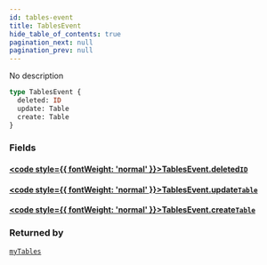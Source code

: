 ```yaml
---
id: tables-event
title: TablesEvent
hide_table_of_contents: true
pagination_next: null
pagination_prev: null
---
```








No description

```graphql
type TablesEvent {
  deleted: ID
  update: Table
  create: Table
}
```


### Fields

#### [<code style={{ fontWeight: 'normal' }}>TablesEvent.<b>deleted</b></code>](#)<Bullet />[`ID`](/docs/schemas/mikro/scalars/id) <Badge class="secondary" text="scalar"/>
> 
> 

#### [<code style={{ fontWeight: 'normal' }}>TablesEvent.<b>update</b></code>](#)<Bullet />[`Table`](/docs/schemas/mikro/objects/table) <Badge class="secondary" text="object"/>
> 
> 

#### [<code style={{ fontWeight: 'normal' }}>TablesEvent.<b>create</b></code>](#)<Bullet />[`Table`](/docs/schemas/mikro/objects/table) <Badge class="secondary" text="object"/>
> 
> 



### Returned by

[`myTables`](/docs/schemas/mikro/subscriptions/my-tables)  <Badge class="secondary" text="subscription"/>



